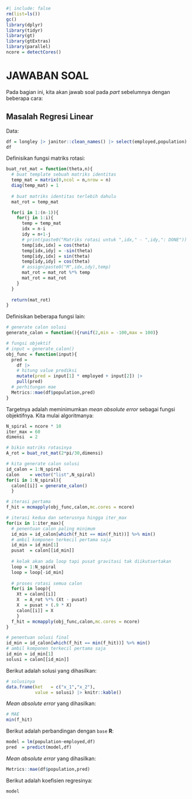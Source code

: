 ```r
#| include: false
rm(list=ls())
gc()
library(dplyr)
library(tidyr)
library(gt)
library(gtExtras)
library(parallel)
ncore = detectCores()
```

# JAWABAN SOAL

Pada bagian ini, kita akan jawab soal pada _part_ sebelumnya dengan beberapa cara:

## Masalah Regresi Linear

Data:

```r
df = longley |> janitor::clean_names() |> select(employed,population)
df
```

Definisikan fungsi matriks rotasi:

```r
buat_rot_mat = function(theta,n){
  # buat template sebuah matriks identitas
  temp_mat = matrix(0,ncol = n,nrow = n)
  diag(temp_mat) = 1
  
  # buat matriks identitas terlebih dahulu
  mat_rot = temp_mat

  for(i in 1:(n-1)){
    for(j in 1:i){
      temp = temp_mat
      idx = n-i
      idy = n+1-j
      # print(paste0("Matriks rotasi untuk ",idx," - ",idy,": DONE"))
      temp[idx,idx] = cos(theta)
      temp[idx,idy] = -sin(theta)
      temp[idy,idx] = sin(theta)
      temp[idy,idy] = cos(theta)
      # assign(paste0("M",idx,idy),temp)
      mat_rot = mat_rot %*% temp
      mat_rot = mat_rot 
    }
  }
  
  return(mat_rot)
}
```

Definisikan beberapa fungsi lain:

```r
# generate calon solusi
generate_calon = function(){runif(2,min = -100,max = 100)}

# fungsi objektif
# input = generate_calon()
obj_func = function(input){
  pred = 
    df |> 
    # hitung value prediksi
    mutate(pred = input[1] * employed + input[2]) |> 
    pull(pred)
  # perhitungan mae
  Metrics::mae(df$population,pred)
}
```

Targetnya adalah meminimumkan _mean absolute error_ sebagai fungsi objektifnya. Kita mulai algoritmanya:

```r
N_spiral = ncore * 10
iter_max = 60
dimensi  = 2

# bikin matriks rotasinya
A_rot = buat_rot_mat(2*pi/30,dimensi)

# kita generate calon solusi
id_calon = 1:N_spiral
calon    = vector("list",N_spiral)
for(i in 1:N_spiral){
  calon[[i]] = generate_calon()
  }

# iterasi pertama
f_hit = mcmapply(obj_func,calon,mc.cores = ncore)

# iterasi kedua dan seterusnya hingga iter_max
for(ix in 1:iter_max){
  # penentuan calon paling minimum
  id_min = id_calon[which(f_hit == min(f_hit))] %>% min()
  # ambil komponen terkecil pertama saja
  id_min = id_min[1]
  pusat  = calon[[id_min]]
  
  # kelak akan ada loop tapi pusat gravitasi tak diikutsertakan
  loop = 1:N_spiral
  loop = loop[-id_min]
  
  # proses rotasi semua calon
  for(i in loop){
    Xt = calon[[i]]
    X  = A_rot %*% (Xt - pusat)
    X  = pusat + (.9 * X)
    calon[[i]] = X
    }
  f_hit = mcmapply(obj_func,calon,mc.cores = ncore)
}

# penentuan solusi final
id_min = id_calon[which(f_hit == min(f_hit))] %>% min()
# ambil komponen terkecil pertama saja
id_min = id_min[1]
solusi = calon[[id_min]]
```

Berikut adalah solusi yang dihasilkan:

```r
# solusinya
data.frame(ket   = c("x_1","x_2"),
           value = solusi) |> knitr::kable()
```

_Mean absolute error_ yang dihasilkan:

```r
# MAE
min(f_hit)
```

Berikut adalah perbandingan dengan `base` __R__:

```r
model = lm(population~employed,df)
pred  = predict(model,df)
```

_Mean absolute error_ yang dihasilkan:

```r
Metrics::mae(df$population,pred)
```

Berikut adalah koefisien regresinya:

```r
model
```













